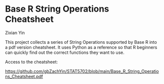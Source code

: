 # Base R String Operations Cheatsheet

Zixian Yin

This project collects a series of String Operations supported by Base R into a pdf version cheatsheet. It uses Python as a reference so that R beginners can quickly find out the correct functions they want to use.

Access to the cheatsheet:

<https://github.com/gbZachYin/STAT5702/blob/main/Base_R_String_Operations_Cheatsheet.pdf>